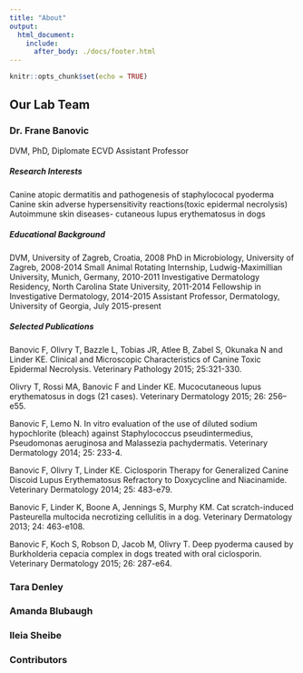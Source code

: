 ---
title: "About"
output: 
  html_document:
    include:
      after_body: ./docs/footer.html
---

```{r setup, include=FALSE}
knitr::opts_chunk$set(echo = TRUE)
```

## Our Lab Team

### Dr. Frane Banovic
  DVM, PhD, Diplomate ECVD
  Assistant Professor
  
##### **Research Interests**
  Canine atopic dermatitis and pathogenesis of staphylococal pyoderma
  Canine skin adverse hypersensitivity reactions(toxic epidermal necrolysis)
  Autoimmune skin diseases- cutaneous lupus erythematosus in dogs
  
##### **Educational Background**
  DVM, University of Zagreb, Croatia, 2008
PhD in Microbiology, University of Zagreb, 2008-2014
Small Animal Rotating Internship, Ludwig-Maximillian University, Munich, Germany, 2010-2011
Investigative Dermatology Residency, North Carolina State University, 2011-2014
Fellowship in Investigative Dermatology, 2014-2015
Assistant Professor, Dermatology, University of Georgia, July 2015-present
  
##### **Selected Publications**
Banovic F, Olivry T, Bazzle L, Tobias JR, Atlee B, Zabel S, Okunaka N and Linder KE. Clinical and Microscopic Characteristics of Canine Toxic Epidermal Necrolysis. Veterinary Pathology 2015; 25:321-330.

Olivry T, Rossi MA, Banovic F and Linder KE. Mucocutaneous lupus erythematosus in dogs (21 cases). Veterinary Dermatology 2015; 26: 256–e55.

Banovic F, Lemo N. In vitro evaluation of the use of diluted sodium hypochlorite (bleach) against Staphylococcus pseudintermedius, Pseudomonas aeruginosa and Malassezia pachydermatis. Veterinary Dermatology 2014; 25: 233-4.

Banovic F, Olivry T, Linder KE. Ciclosporin Therapy for Generalized Canine Discoid Lupus Erythematosus Refractory to Doxycycline and Niacinamide. Veterinary Dermatology 2014; 25: 483-e79.

Banovic F, Linder K, Boone A, Jennings S, Murphy KM. Cat scratch-induced Pasteurella multocida necrotizing cellulitis in a dog. Veterinary Dermatology 2013; 24: 463-e108.

Banovic F, Koch S, Robson D, Jacob M, Olivry T. Deep pyoderma caused by Burkholderia cepacia complex in dogs treated with oral ciclosporin. Veterinary Dermatology 2015; 26: 287-e64.





### Tara Denley

### Amanda Blubaugh
  
### Ileia Sheibe

### Contributors

